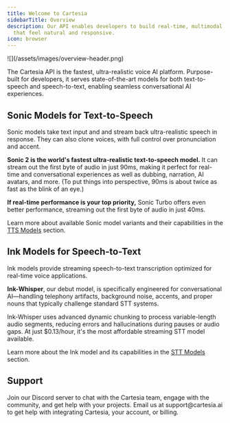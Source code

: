 ```yaml
---
title: Welcome to Cartesia
sidebarTitle: Overview
description: Our API enables developers to build real-time, multimodal AI experiences
  that feel natural and responsive.
icon: browser
---
```


<Frame>
![](/assets/images/overview-header.png)
</Frame>

The Cartesia API is the fastest, ultra-realistic voice AI platform. Purpose-built for developers, it serves state-of-the-art models for both text-to-speech and speech-to-text, enabling seamless conversational AI experiences.

## Sonic Models for Text-to-Speech

Sonic models take text input and and stream back ultra-realistic speech in response. They can also clone voices, with full control over pronunciation and accent.

**Sonic 2 is the world's fastest ultra-realistic text-to-speech model.** It can stream out the first byte of audio in just 90ms, making it perfect for real-time and conversational experiences as well as dubbing, narration, AI avatars, and more. (To put things into perspective, 90ms is about twice as fast as the blink of an eye.)

**If real-time performance is your top priority,** Sonic Turbo offers even better performance, streaming out the first byte of audio in just 40ms.

Learn more about available Sonic model variants and their capabilities in the [TTS Models](/2024-11-13/build-with-cartesia/models/tts) section.

## Ink Models for Speech-to-Text

Ink models provide streaming speech-to-text transcription optimized for real-time voice applications.

**Ink-Whisper**, our debut model, is specifically engineered for conversational AI—handling telephony artifacts, background noise, accents, and proper nouns that typically challenge standard STT systems.

Ink-Whisper uses advanced dynamic chunking to process variable-length audio segments, reducing errors and hallucinations during pauses or audio gaps. At just $0.13/hour, it's the most affordable streaming STT model available.

Learn more about the Ink model and its capabilities in the [STT Models](/2024-11-13/build-with-cartesia/models/stt) section.

## Support

<CardGroup cols={2}>
  <Card title="Discord" icon="discord" href="https://discord.gg/cartesia">
      Join our Discord server to chat with the Cartesia team, engage with the community, and get help with your projects.
  </Card>
  <Card title="Email" icon="envelope" href="mailto:support@cartesia.ai">
      Email us at support@cartesia.ai to get help with integrating Cartesia, your account, or billing.
  </Card>
</CardGroup>
